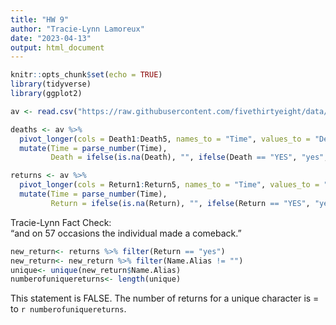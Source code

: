 ```yaml
---
title: "HW 9"
author: "Tracie-Lynn Lamoreux"
date: "2023-04-13"
output: html_document
---
```


```r
knitr::opts_chunk$set(echo = TRUE)
library(tidyverse)
library(ggplot2)
```


```r
av <- read.csv("https://raw.githubusercontent.com/fivethirtyeight/data/master/avengers/avengers.csv", stringsAsFactors = FALSE)

deaths <- av %>%
  pivot_longer(cols = Death1:Death5, names_to = "Time", values_to = "Death") %>%
  mutate(Time = parse_number(Time),
         Death = ifelse(is.na(Death), "", ifelse(Death == "YES", "yes", "no")))

returns <- av %>%
  pivot_longer(cols = Return1:Return5, names_to = "Time", values_to = "Return") %>%
  mutate(Time = parse_number(Time),
         Return = ifelse(is.na(Return), "", ifelse(Return == "YES", "yes", "no")))
```

Tracie-Lynn Fact Check:</br>
"and on 57 occasions the individual made a comeback." 
```r
new_return<- returns %>% filter(Return == "yes")
new_return<- new_return %>% filter(Name.Alias != "")
unique<- unique(new_return$Name.Alias)
numberofuniquereturns<- length(unique)
```
This statement is FALSE. The number of returns for a unique character is = to `r numberofuniquereturns`.

